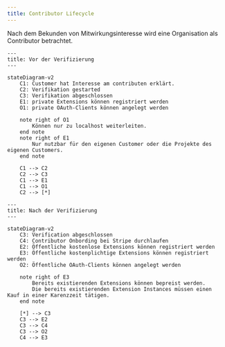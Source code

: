 ```yaml
---
title: Contributor Lifecycle
---
```


Nach dem Bekunden von Mitwirkungsinteresse wird eine Organisation als Contributor betrachtet.

```mermaid
---
title: Vor der Verifizierung
---

stateDiagram-v2
    C1: Customer hat Interesse am contributen erklärt.
    C2: Verifikation gestarted
    C3: Verifikation abgeschlossen
    E1: private Extensions können registriert werden
    O1: private OAuth-Clients können angelegt werden

    note right of O1
        Können nur zu localhost weiterleiten.
    end note
    note right of E1
        Nur nutzbar für den eigenen Customer oder die Projekte des eigenen Customers.
    end note

    C1 --> C2
    C2 --> C3
    C1 --> E1
    C1 --> O1
    C2 --> [*]
```

```mermaid
---
title: Nach der Verifizierung
---

stateDiagram-v2
    C3: Verification abgeschlossen
    C4: Contributor Onbording bei Stripe durchlaufen
    E2: Öffentliche kostenlose Extensions können registriert werden
    E3: Öffentliche kostenplichtige Extensions können registriert werden
    O2: Öffentliche OAuth-Clients können angelegt werden

    note right of E3
        Bereits existierenden Extensions können bepreist werden.
        Die bereits existierenden Extension Instances müssen einen Kauf in einer Karenzzeit tätigen.
    end note

    [*] --> C3
    C3 --> E2
    C3 --> C4
    C3 --> O2
    C4 --> E3
```
